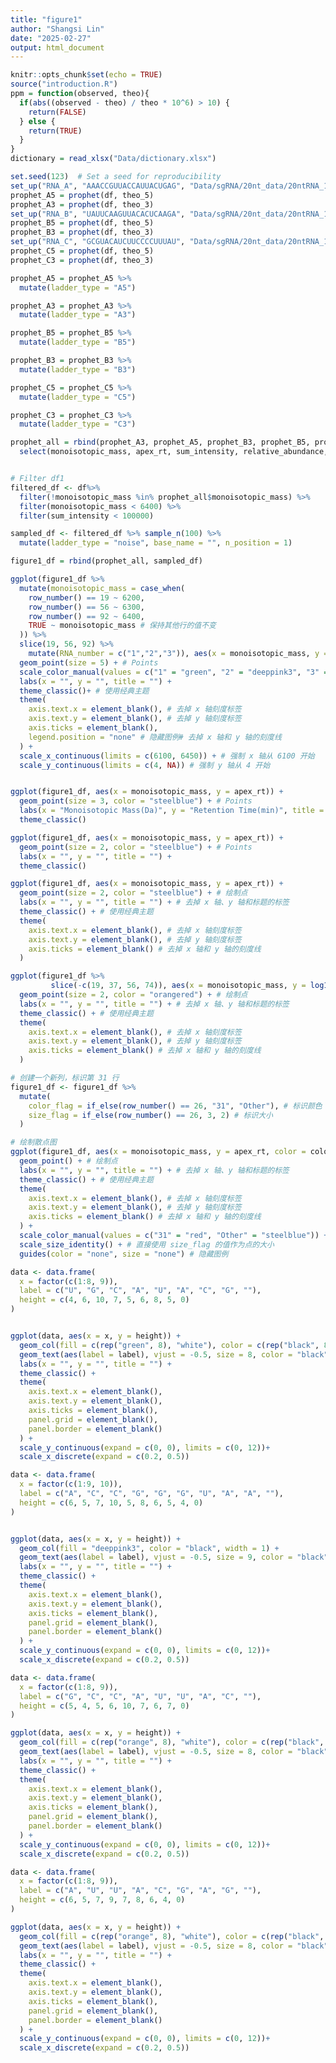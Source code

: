 ```yaml
---
title: "figure1"
author: "Shangsi Lin"
date: "2025-02-27"
output: html_document
---
```


```r
knitr::opts_chunk$set(echo = TRUE)
source("introduction.R")
ppm = function(observed, theo){
  if(abs((observed - theo) / theo * 10^6) > 10) {
    return(FALSE)
  } else {
    return(TRUE)
  }
}
dictionary = read_xlsx("Data/dictionary.xlsx")
```

```r
set.seed(123)  # Set a seed for reproducibility
set_up("RNA_A", "AAACCGUUACCAUUACUGAG", "Data/sgRNA/20nt_data/20ntRNA_134_931_hydrolysis_5uL_5 min_injection.xlsx", "synthetic_RNA", 6000, 0)
prophet_A5 = prophet(df, theo_5)
prophet_A3 = prophet(df, theo_3)
set_up("RNA_B", "UAUUCAAGUUACACUCAAGA", "Data/sgRNA/20nt_data/20ntRNA_134_931_hydrolysis_5uL_5 min_injection.xlsx", "synthetic_RNA", 6000, 0)
prophet_B5 = prophet(df, theo_5)
prophet_B3 = prophet(df, theo_3)
set_up("RNA_C", "GCGUACAUCUUCCCCUUUAU", "Data/sgRNA/20nt_data/20ntRNA_134_931_hydrolysis_5uL_5 min_injection.xlsx", "synthetic_RNA", 6000, 0)
prophet_C5 = prophet(df, theo_5)
prophet_C3 = prophet(df, theo_3)

prophet_A5 = prophet_A5 %>% 
  mutate(ladder_type = "A5")

prophet_A3 = prophet_A3 %>% 
  mutate(ladder_type = "A3")

prophet_B5 = prophet_B5 %>% 
  mutate(ladder_type = "B5")

prophet_B3 = prophet_B3 %>% 
  mutate(ladder_type = "B3")

prophet_C5 = prophet_C5 %>% 
  mutate(ladder_type = "C5")

prophet_C3 = prophet_C3 %>% 
  mutate(ladder_type = "C3")

prophet_all = rbind(prophet_A3, prophet_A5, prophet_B3, prophet_B5, prophet_C3, prophet_C5) %>% 
  select(monoisotopic_mass, apex_rt, sum_intensity, relative_abundance, ladder_type, base_name, n_position)


# Filter df1
filtered_df <- df%>%
  filter(!monoisotopic_mass %in% prophet_all$monoisotopic_mass) %>% 
  filter(monoisotopic_mass < 6400) %>% 
  filter(sum_intensity < 100000)

sampled_df <- filtered_df %>% sample_n(100) %>% 
  mutate(ladder_type = "noise", base_name = "", n_position = 1)

figure1_df = rbind(prophet_all, sampled_df)
```


```r
ggplot(figure1_df %>%
  mutate(monoisotopic_mass = case_when(
    row_number() == 19 ~ 6200,
    row_number() == 56 ~ 6300,
    row_number() == 92 ~ 6400,
    TRUE ~ monoisotopic_mass # 保持其他行的值不变
  )) %>% 
  slice(19, 56, 92) %>% 
    mutate(RNA_number = c("1","2","3")), aes(x = monoisotopic_mass, y = log10(sum_intensity), color = RNA_number)) +
  geom_point(size = 5) + # Points
  scale_color_manual(values = c("1" = "green", "2" = "deeppink3", "3" = "orange")) +
  labs(x = "", y = "", title = "") +
  theme_classic()+ # 使用经典主题
  theme(
    axis.text.x = element_blank(), # 去掉 x 轴刻度标签
    axis.text.y = element_blank(), # 去掉 y 轴刻度标签
    axis.ticks = element_blank(),
    legend.position = "none" # 隐藏图例# 去掉 x 轴和 y 轴的刻度线
  ) +
  scale_x_continuous(limits = c(6100, 6450)) + # 强制 x 轴从 6100 开始
  scale_y_continuous(limits = c(4, NA)) # 强制 y 轴从 4 开始



```


```r
ggplot(figure1_df, aes(x = monoisotopic_mass, y = apex_rt)) +
  geom_point(size = 3, color = "steelblue") + # Points
  labs(x = "Monoisotopic Mass(Da)", y = "Retention Time(min)", title = "") +
  theme_classic()

ggplot(figure1_df, aes(x = monoisotopic_mass, y = apex_rt)) +
  geom_point(size = 2, color = "steelblue") + # Points
  labs(x = "", y = "", title = "") +
  theme_classic()

ggplot(figure1_df, aes(x = monoisotopic_mass, y = apex_rt)) +
  geom_point(size = 2, color = "steelblue") + # 绘制点
  labs(x = "", y = "", title = "") + # 去掉 x 轴、y 轴和标题的标签
  theme_classic() + # 使用经典主题
  theme(
    axis.text.x = element_blank(), # 去掉 x 轴刻度标签
    axis.text.y = element_blank(), # 去掉 y 轴刻度标签
    axis.ticks = element_blank() # 去掉 x 轴和 y 轴的刻度线
  )

ggplot(figure1_df %>% 
         slice(-c(19, 37, 56, 74)), aes(x = monoisotopic_mass, y = log10(sum_intensity))) +
  geom_point(size = 2, color = "orangered") + # 绘制点
  labs(x = "", y = "", title = "") + # 去掉 x 轴、y 轴和标题的标签
  theme_classic() + # 使用经典主题
  theme(
    axis.text.x = element_blank(), # 去掉 x 轴刻度标签
    axis.text.y = element_blank(), # 去掉 y 轴刻度标签
    axis.ticks = element_blank() # 去掉 x 轴和 y 轴的刻度线
  )
```

```r
# 创建一个新列，标识第 31 行
figure1_df <- figure1_df %>%
  mutate(
    color_flag = if_else(row_number() == 26, "31", "Other"), # 标识颜色
    size_flag = if_else(row_number() == 26, 3, 2) # 标识大小
  )

# 绘制散点图
ggplot(figure1_df, aes(x = monoisotopic_mass, y = apex_rt, color = color_flag, size = size_flag)) +
  geom_point() + # 绘制点
  labs(x = "", y = "", title = "") + # 去掉 x 轴、y 轴和标题的标签
  theme_classic() + # 使用经典主题
  theme(
    axis.text.x = element_blank(), # 去掉 x 轴刻度标签
    axis.text.y = element_blank(), # 去掉 y 轴刻度标签
    axis.ticks = element_blank() # 去掉 x 轴和 y 轴的刻度线
  ) +
  scale_color_manual(values = c("31" = "red", "Other" = "steelblue")) + # 手动指定颜色
  scale_size_identity() + # 直接使用 size_flag 的值作为点的大小
  guides(color = "none", size = "none") # 隐藏图例
```

```r


data <- data.frame(
  x = factor(c(1:8, 9)),  
  label = c("U", "G", "C", "A", "U", "A", "C", "G", ""), 
  height = c(4, 6, 10, 7, 5, 6, 8, 5, 0) 
)


ggplot(data, aes(x = x, y = height)) +
  geom_col(fill = c(rep("green", 8), "white"), color = c(rep("black", 8), "white"), width = 1) +  
  geom_text(aes(label = label), vjust = -0.5, size = 8, color = "black") + 
  labs(x = "", y = "", title = "") + 
  theme_classic() + 
  theme(
    axis.text.x = element_blank(), 
    axis.text.y = element_blank(),
    axis.ticks = element_blank(), 
    panel.grid = element_blank(), 
    panel.border = element_blank() 
  ) +
  scale_y_continuous(expand = c(0, 0), limits = c(0, 12))+ 
  scale_x_discrete(expand = c(0.2, 0.5)) 

data <- data.frame(
  x = factor(c(1:9, 10)),  
  label = c("A", "C", "C", "G", "G", "G", "U", "A", "A", ""),
  height = c(6, 5, 7, 10, 5, 8, 6, 5, 4, 0)  
)


ggplot(data, aes(x = x, y = height)) +
  geom_col(fill = "deeppink3", color = "black", width = 1) + 
  geom_text(aes(label = label), vjust = -0.5, size = 9, color = "black") + 
  labs(x = "", y = "", title = "") + 
  theme_classic() +
  theme(
    axis.text.x = element_blank(), 
    axis.text.y = element_blank(), 
    axis.ticks = element_blank(), 
    panel.grid = element_blank(), 
    panel.border = element_blank() 
  ) +
  scale_y_continuous(expand = c(0, 0), limits = c(0, 12))+ 
  scale_x_discrete(expand = c(0.2, 0.5))

data <- data.frame(
  x = factor(c(1:8, 9)),  
  label = c("G", "C", "C", "A", "U", "U", "A", "C", ""),
  height = c(5, 4, 5, 6, 10, 7, 6, 7, 0)  
)

ggplot(data, aes(x = x, y = height)) +
  geom_col(fill = c(rep("orange", 8), "white"), color = c(rep("black", 8), "white"), width = 1) + 
  geom_text(aes(label = label), vjust = -0.5, size = 8, color = "black") + 
  labs(x = "", y = "", title = "") + 
  theme_classic() +
  theme(
    axis.text.x = element_blank(), 
    axis.text.y = element_blank(), 
    axis.ticks = element_blank(), 
    panel.grid = element_blank(), 
    panel.border = element_blank() 
  ) +
  scale_y_continuous(expand = c(0, 0), limits = c(0, 12))+ 
  scale_x_discrete(expand = c(0.2, 0.5))

data <- data.frame(
  x = factor(c(1:8, 9)),  
  label = c("A", "U", "U", "A", "C", "G", "A", "G", ""),
  height = c(6, 5, 7, 9, 7, 8, 6, 4, 0)  
)

ggplot(data, aes(x = x, y = height)) +
  geom_col(fill = c(rep("orange", 8), "white"), color = c(rep("black", 8), "white"), width = 1) + 
  geom_text(aes(label = label), vjust = -0.5, size = 8, color = "black") + 
  labs(x = "", y = "", title = "") + 
  theme_classic() +
  theme(
    axis.text.x = element_blank(), 
    axis.text.y = element_blank(), 
    axis.ticks = element_blank(), 
    panel.grid = element_blank(), 
    panel.border = element_blank() 
  ) +
  scale_y_continuous(expand = c(0, 0), limits = c(0, 12))+ 
  scale_x_discrete(expand = c(0.2, 0.5))
```

